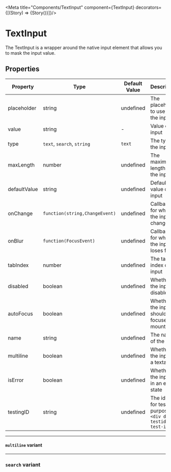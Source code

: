 
<Meta title="Components/TextInput" component={TextInput}  decorators={[(Story) => <LensProvider>{Story()}</LensProvider>]}/>

# TextInput

The TextInput is a wrapper around the native input element that allows you to mask the input value.

<Canvas>
  <TextInput
    defaultValue="Lorem ipsum dolor sit amet"
  />
</Canvas>

## Properties

|Property|Type|Default Value|Description|Required|
|---|---|---|---|---|
|placeholder|string|undefined|The placeholder to use for the input|No|
|value|string|-|Value of the input|No|
|type|`text`, `search`, `string`|`text`|The type of the input|No|
|maxLength|number|undefined|The maximum length of the input|No|
|defaultValue|string|undefined|Default value of the input|No|
|onChange|`function(string,ChangeEvent)`|undefined|Callback for when the input changes|No|
|onBlur |`function(FocusEvent)`|undefined|Callback for when the input loses focus|No|
|tabIndex|number|undefined|The tab index of the input|No|
|disabled|boolean|undefined|Whether the input is disabled|No|
|autoFocus|boolean|undefined|Whether the input should be focused on mount|No|
|name|string|undefined|The name of the input|No|
|multiline|boolean|undefined|Whether the input is a textarea|No|
|isError|boolean|undefined|Whether the input is in an error state|No|
|testingID| string | undefined | The id used for testing purposes.<br/>`<div data-testid="my-test-id"/>` |No|

---

#### ``multiline`` variant

<Canvas>
  <TextInput
    multiline
    defaultValue="Lorem ipsum dolor sit amet"
  />
</Canvas>

---

### ``search`` variant

<Canvas>
  <TextInput
    type="search"
    defaultValue="Lorem ipsum dolor sit amet"
  />
</Canvas>
